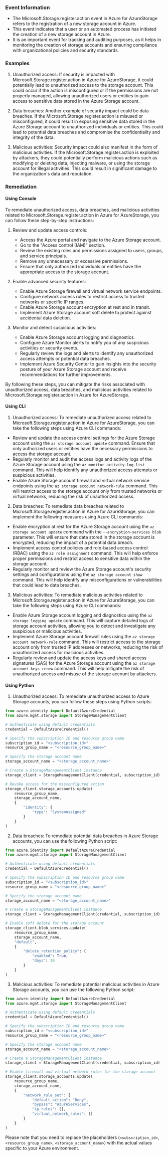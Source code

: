 
### Event Information

- The Microsoft.Storage.register.action event in Azure for AzureStorage refers to the registration of a new storage account in Azure.
- This event indicates that a user or an automated process has initiated the creation of a new storage account in Azure.
- It is an important event for tracking and auditing purposes, as it helps in monitoring the creation of storage accounts and ensuring compliance with organizational policies and security standards.


### Examples

1. Unauthorized access: If security is impacted with Microsoft.Storage.register.action in Azure for AzureStorage, it could potentially lead to unauthorized access to the storage account. This could occur if the action is misconfigured or if the permissions are not properly managed, allowing unauthorized users or entities to gain access to sensitive data stored in the Azure Storage account.

2. Data breaches: Another example of security impact could be data breaches. If the Microsoft.Storage.register.action is misused or misconfigured, it could result in exposing sensitive data stored in the Azure Storage account to unauthorized individuals or entities. This could lead to potential data breaches and compromise the confidentiality and integrity of the data.

3. Malicious activities: Security impact could also manifest in the form of malicious activities. If the Microsoft.Storage.register.action is exploited by attackers, they could potentially perform malicious actions such as modifying or deleting data, injecting malware, or using the storage account for illegal activities. This could result in significant damage to the organization's data and reputation.

### Remediation

#### Using Console

To remediate unauthorized access, data breaches, and malicious activities related to Microsoft.Storage.register.action in Azure for AzureStorage, you can follow these step-by-step instructions:

1. Review and update access controls:
   - Access the Azure portal and navigate to the Azure Storage account.
   - Go to the "Access control (IAM)" section.
   - Review the existing roles and permissions assigned to users, groups, and service principals.
   - Remove any unnecessary or excessive permissions.
   - Ensure that only authorized individuals or entities have the appropriate access to the storage account.

2. Enable advanced security features:
   - Enable Azure Storage firewall and virtual network service endpoints.
   - Configure network access rules to restrict access to trusted networks or specific IP ranges.
   - Enable Azure Storage account encryption at rest and in transit.
   - Implement Azure Storage account soft delete to protect against accidental data deletion.

3. Monitor and detect suspicious activities:
   - Enable Azure Storage account logging and diagnostics.
   - Configure Azure Monitor alerts to notify you of any suspicious activities or security events.
   - Regularly review the logs and alerts to identify any unauthorized access attempts or potential data breaches.
   - Implement Azure Security Center to gain insights into the security posture of your Azure Storage account and receive recommendations for further improvements.

By following these steps, you can mitigate the risks associated with unauthorized access, data breaches, and malicious activities related to Microsoft.Storage.register.action in Azure for AzureStorage.

#### Using CLI

1. Unauthorized access: To remediate unauthorized access related to Microsoft.Storage.register.action in Azure for AzureStorage, you can take the following steps using Azure CLI commands:

- Review and update the access control settings for the Azure Storage account using the `az storage account update` command. Ensure that only authorized users or entities have the necessary permissions to access the storage account.
- Regularly monitor and audit the access logs and activity logs of the Azure Storage account using the `az monitor activity-log list` command. This will help identify any unauthorized access attempts or suspicious activities.
- Enable Azure Storage account firewall and virtual network service endpoints using the `az storage account network-rule` command. This will restrict access to the storage account only from trusted networks or virtual networks, reducing the risk of unauthorized access.

2. Data breaches: To remediate data breaches related to Microsoft.Storage.register.action in Azure for AzureStorage, you can implement the following measures using Azure CLI commands:

- Enable encryption at rest for the Azure Storage account using the `az storage account update` command with the `--encryption-services blob` parameter. This will ensure that data stored in the storage account is encrypted, reducing the impact of a potential data breach.
- Implement access control policies and role-based access control (RBAC) using the `az role assignment` command. This will help enforce proper permissions and restrict access to sensitive data within the storage account.
- Regularly monitor and review the Azure Storage account's security settings and configurations using the `az storage account show` command. This will help identify any misconfigurations or vulnerabilities that could lead to data breaches.

3. Malicious activities: To remediate malicious activities related to Microsoft.Storage.register.action in Azure for AzureStorage, you can take the following steps using Azure CLI commands:

- Enable Azure Storage account logging and diagnostics using the `az storage logging update` command. This will capture detailed logs of storage account activities, allowing you to detect and investigate any suspicious or malicious activities.
- Implement Azure Storage account firewall rules using the `az storage account network-rule` command. This will restrict access to the storage account only from trusted IP addresses or networks, reducing the risk of unauthorized access for malicious activities.
- Regularly review and update the access keys and shared access signatures (SAS) for the Azure Storage account using the `az storage account keys renew` command. This will help mitigate the risk of unauthorized access and misuse of the storage account by attackers.

#### Using Python

1. Unauthorized access: To remediate unauthorized access to Azure Storage accounts, you can follow these steps using Python scripts:

```python
from azure.identity import DefaultAzureCredential
from azure.mgmt.storage import StorageManagementClient

# Authenticate using default credentials
credential = DefaultAzureCredential()

# Specify the subscription ID and resource group name
subscription_id = "<subscription_id>"
resource_group_name = "<resource_group_name>"

# Specify the storage account name
storage_account_name = "<storage_account_name>"

# Create a StorageManagementClient instance
storage_client = StorageManagementClient(credential, subscription_id)

# Revoke access for the misconfigured action
storage_client.storage_accounts.update(
    resource_group_name,
    storage_account_name,
    {
        "identity": {
            "type": "SystemAssigned"
        }
    }
)
```

2. Data breaches: To remediate potential data breaches in Azure Storage accounts, you can use the following Python script:

```python
from azure.identity import DefaultAzureCredential
from azure.mgmt.storage import StorageManagementClient

# Authenticate using default credentials
credential = DefaultAzureCredential()

# Specify the subscription ID and resource group name
subscription_id = "<subscription_id>"
resource_group_name = "<resource_group_name>"

# Specify the storage account name
storage_account_name = "<storage_account_name>"

# Create a StorageManagementClient instance
storage_client = StorageManagementClient(credential, subscription_id)

# Enable soft delete for the storage account
storage_client.blob_services.update(
    resource_group_name,
    storage_account_name,
    "default",
    {
        "delete_retention_policy": {
            "enabled": True,
            "days": 30
        }
    }
)
```

3. Malicious activities: To remediate potential malicious activities in Azure Storage accounts, you can use the following Python script:

```python
from azure.identity import DefaultAzureCredential
from azure.mgmt.storage import StorageManagementClient

# Authenticate using default credentials
credential = DefaultAzureCredential()

# Specify the subscription ID and resource group name
subscription_id = "<subscription_id>"
resource_group_name = "<resource_group_name>"

# Specify the storage account name
storage_account_name = "<storage_account_name>"

# Create a StorageManagementClient instance
storage_client = StorageManagementClient(credential, subscription_id)

# Enable firewall and virtual network rules for the storage account
storage_client.storage_accounts.update(
    resource_group_name,
    storage_account_name,
    {
        "network_rule_set": {
            "default_action": "Deny",
            "bypass": "AzureServices",
            "ip_rules": [],
            "virtual_network_rules": []
        }
    }
)
```

Please note that you need to replace the placeholders (`<subscription_id>`, `<resource_group_name>`, `<storage_account_name>`) with the actual values specific to your Azure environment.

